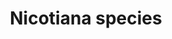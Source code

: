 ---
title: Nicotiana species
aka:
  - tobacco
  - mapacho
family_members:
  - Nicotiana tabacum
  - Nicotiana rustica
  - Nicotiana gossei
  - Nicotiana glauca
  - Nicotiana paniculata
duration_chart_title: Smoked Duration of Nicotiana tabacum
duration_chart:
  total: 1–2 hours
  onset: 3–15 minutes
  coming_up: 3–15 minutes
  plateau: 5–20 minutes
  coming_down: 1–2 hours
  after_effects: 2–6 hours
positive_effects: mild stimulation, enhanced focus
neutral_effects: increased saliva/digestion, sweating
negative_effects: nausea, dizziness
image_location: /src/assets/Images/Nicotiana species/Tobacco Ljaž.jpeg
dosage_table:
  title: Smoked Dosage of Dried Nicotiana tabacum Leaf
  threshold: 60 mg
  light: 100 mg
  common: 250 mg
  strong: 500 mg
  heavy: 1.3+ g
--- 